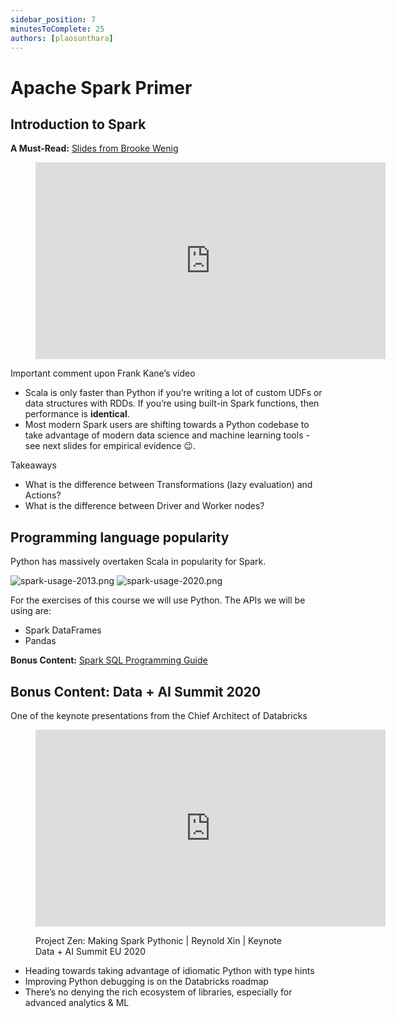 ```yaml
---
sidebar_position: 7
minutesToComplete: 25
authors: [plaosunthara]
---
```


# Apache Spark Primer

## Introduction to Spark
**A Must-Read:** [Slides from Brooke Wenig](https://brookewenig.com/SparkOverview.html#/)

<div style={{textAlign: 'center'}}>

<figure class="video-container">
    <iframe width="560" height="315" src="https://www.youtube.com/embed/35Mjaa1YWTk" title="YouTube video player" frameborder="0" allow="accelerometer; autoplay; clipboard-write; encrypted-media; gyroscope; picture-in-picture" allowfullscreen="allowfullscreen"></iframe>
</figure>

</div>

Important comment upon Frank Kane’s video
  * Scala is only faster than Python if you’re writing a lot of custom UDFs or data structures with RDDs.
  If you’re using built-in Spark functions, then performance is **identical**.
  * Most modern Spark users are shifting towards a Python codebase to take advantage of modern data science and machine learning tools - see next slides for empirical evidence 😉.

Takeaways
  * What is the difference between Transformations (lazy evaluation) and Actions?
  * What is the difference between Driver and Worker nodes?

## Programming language popularity
Python has massively overtaken Scala in popularity for Spark.

<div style={{textAlign: 'center'}}>

![spark-usage-2013.png](./assets/spark-usage-2013.png)
![spark-usage-2020.png](./assets/spark-usage-2020.png)

</div>

For the exercises of this course we will use Python.
The APIs we will be using are:
  * Spark DataFrames
  * Pandas

 **Bonus Content:** [Spark SQL Programming Guide](http://spark.apache.org/docs/latest/sql-getting-started.html)


## Bonus Content: Data + AI Summit 2020
One of the keynote presentations from the Chief Architect of Databricks
<div style={{textAlign: 'center'}}>

<figure class="video-container">
    <iframe width="560" height="315" src="https://www.youtube.com/embed/-vJLTEOdLvA" title="YouTube video player" frameborder="0" allow="accelerometer; autoplay; clipboard-write; encrypted-media; gyroscope; picture-in-picture" allowfullscreen="allowfullscreen"></iframe>

Project Zen: Making Spark Pythonic | Reynold Xin | Keynote Data + AI Summit EU 2020
</figure>

</div>

* Heading towards taking advantage of idiomatic Python with type hints
* Improving Python debugging is on the Databricks roadmap
* There’s no denying the rich ecosystem of libraries, especially for advanced analytics & ML

